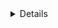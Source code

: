 <Title>ウェブサイトの更新</Title>
<Details category="other" date="1641783925000" />
<Text>
    このウェブサイトとその更新についての最初のテスト投稿です。 <br />
    執筆時点では、レコード、プロジェクト、および投稿ページのセクションが準備されています。
</Text>
<Text>
    <b>モチベーション</b>
    <br />
    ポートフォリオサイトのビジュアル部分を更新し、私の技術スタックと私の行っていることを反映する多様な機能を持つサイトにすることが目的でした。
</Text>
<Text>
    <b>問題点</b>
    <br />
    何度も何度も、このサイトの作成において自分自身に設定した締切が期待に応えられず、2021年12月に執筆を始め、必要な基本機能を作成しましたが、
    古いウェブサイトの代わりに「自己紹介」ページが必要でした。
    <br />
    現在の計画では、すべての投稿の出力、および現在のフロントエンド開発についてのいくつかの記事や考えを書くことでした。
    しかし、今はウェブサイトを情報で埋めるために。
    <br />
    <br />
    <b>バックエンド</b>
    <br />
    Nestのための独立したプロジェクトを作成するか、Nextからのレイヤーで書くかを選びましたが、後者を選びました。
    最も便利なオプションではありませんでしたが、自分自身の目的には十分であり、将来的にはNestへの切り替えを考えています。
    （新しい個人プロジェクトではNestで書いており、本番で積極的に使用しています）
    <br />
    <br />
    <b>SSR</b>
    <br />
    明らかに、SSRにはNextを選びましたが、mdxの処理に関するライブラリに問題がありました。
    その結果、next-mdx-remoteに落ち着きましたが、使い勝手は最も便利なライブラリではありませんでした。
    スペルを比較しているうちに、Nuxtのブログを見つけました。よりシンプルなライブラリです。
    <br />
    <br />
    <b>何を書くべきか？</b>
    <br />
    考えやアイデアはありますが、テキストを正しくデザインし、目に魅力的な形にする方法がよくわかりません。
    読みやすさを考慮した視覚的に魅力的なテキストのデザイン方法についての考えもあります。
    また、人々に読んでもらうための方法についても考えています。
    <br />
    ポートフォリオサイトのオプション（ランディングページとして）を使用し、HabrやMediumで記事を公開することも考えました。
    しかし、最終的には独自のブログサイトのオプションに至りました。
    <br />
    <br />
    <b>機能や次について</b>
    <br />
    コメントの追加、投稿の評価、投稿の共有などを追加する予定です。 <br />
    これらは他の記事執筆プラットフォームでも利用可能ですが、私の考えでは、余分な機能は必要ありません。
    必要な機能のみを実装するか、私が実装したい機能のみを実装する必要があります。（単純に怠惰さや時間の問題だと思います）
    <br />
    <br />
    <b>結論</b>
    <br />
    今のところ、コンセプトで書いたこのサイトの特定のバージョンを望んだかどうかは言い難いです。
    <br />
    私の自由な時間に、さらなる開発を考え、実装できることを見ていきたいと思っています。
    ほとんどの場合、記事の執筆に焦点を当てるため、現時点では減らしたいと考えています。
    可能であれば他のサービスに配布し、そのサイトへのリンクを添付することも考えています。
    <br />
    まとめると、これは開発中のこのサイトが何であるか、何が行われているかについての試験的な投稿（考え）でした。
    フッターには、アイデアや考えがある場合にどのように連絡するか
</Text>
